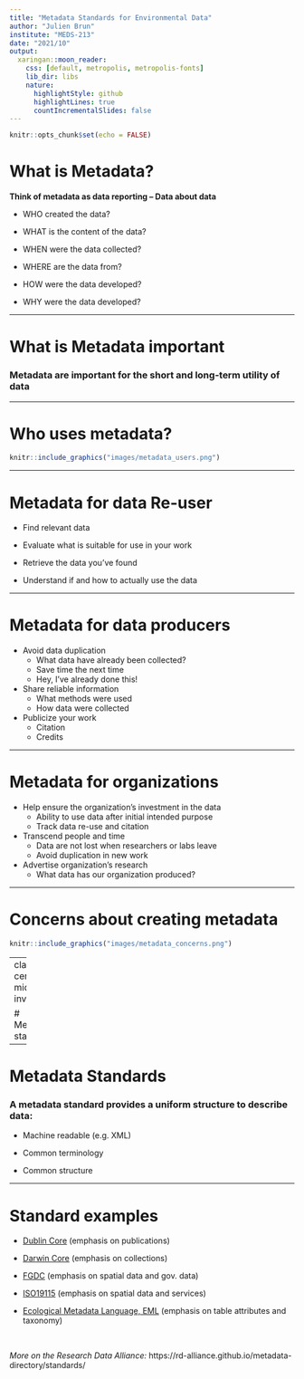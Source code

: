 ```yaml
---
title: "Metadata Standards for Environmental Data"
author: "Julien Brun"
institute: "MEDS-213"
date: "2021/10"
output:
  xaringan::moon_reader:
    css: [default, metropolis, metropolis-fonts]
    lib_dir: libs
    nature:
      highlightStyle: github
      highlightLines: true
      countIncrementalSlides: false
---
```


```r
knitr::opts_chunk$set(echo = FALSE)
```

# What is Metadata?

**Think of metadata as data reporting -- Data about data**

- WHO created the data?

- WHAT is the content of the data?

- WHEN were the data collected?

- WHERE are the data from?

- HOW were the data developed?

- WHY were the data developed?

---

# What is Metadata important

### Metadata are important for the short and long-term utility of data


---

# Who uses metadata?

```r
knitr::include_graphics("images/metadata_users.png")
```

---

# Metadata for data Re-user

- Find relevant data

- Evaluate what is suitable for use in your work
- Retrieve the data you’ve found
- Understand if and how to actually use the data


---

# Metadata for data producers

- Avoid data duplication
   - What data have already been collected? 
   - Save time the next time
   - Hey, I’ve already done this!
   
- Share reliable information
   - What methods were used
   - How data were collected
   
- Publicize your work 
   - Citation
   - Credits 

---

# Metadata for organizations

- Help ensure the organization’s investment in the data
   - Ability to use data after initial intended purpose
   - Track data re-use and citation 

- Transcend people and time
   - Data are not lost when researchers or labs leave
   - Avoid duplication in new work 

- Advertise organization’s research
   - What data has our organization produced?
   
---

# Concerns about creating metadata

```r
knitr::include_graphics("images/metadata_concerns.png")
```

---
class: center, middle, inverse

# Metadata standards

---

# Metadata Standards

### A metadata standard provides a uniform structure to describe data:

- Machine readable (e.g. XML)

- Common terminology

- Common structure

---

# Standard examples

- [Dublin Core](https://dublincore.org/) (emphasis on publications)

- [Darwin Core](https://dwc.tdwg.org/) (emphasis on collections)

- [FGDC](https://www.fgdc.gov/metadata) (emphasis on spatial data and gov. data)

- [ISO19115](https://www.iso.org/standard/53798.html) (emphasis on spatial data and services)

- [Ecological Metadata Language, EML](https://nceas.github.io/eml/) (emphasis on table attributes and taxonomy)

<br>

_More on the Research Data Alliance:_ https://rd-alliance.github.io/metadata-directory/standards/

